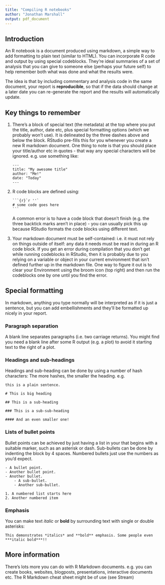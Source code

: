 ```yaml
---
title: "Compiling R notebooks"
author: "Jonathan Marshall"
output: pdf_document
---
```


## Introduction

An R notebook is a document produced using markdown, a simple way to add formatting to plain text (similar to HTML). You can incorporate R code and output by using special codeblocks. They're ideal summaries of a set of analysis that you can give to someone else (perhaps your future self) to help remember both what was done and what the results were.

The idea is that by including commentary and analysis code in the same document, your report is **reproducible**, so that if the data should change at a later date you can re-generate the report and the results will automatically update.

## Key things to remember

1. There's a block of special text (the metadata) at the top where you put the title, author, date etc, plus special formatting options (which we probably won't use). It is delineated by the three dashes above and below the block. RStudio pre-fills this for you whenever you create a new R markdown document. One thing to note is that you should place your title/author etc in quotes - that way any special characters will be ignored. e.g. use something like:

    ```
    ---
    title: "My awesome title"
    author: "Me!"
    date: "Today"
    ---
    ```

2. R code blocks are defined using:

    ````
    ```{r}`r ''`
    # some code goes here
    ```
    ````

    A common error is to have a code block that doesn't finish (e.g. the three backtick marks aren't in place) - you can usually pick this up because RStudio formats the code blocks using different text.

3. Your markdown document must be self-contained: i.e. it must not rely on things outside of itself: any data it needs must be read in during an R code block. If you get an error during compilation that you don't get while running codeblocks in RStudio, then it is probably due to you relying on a variable or object in your current environment that isn't defined further up in the markdown file. One way to figure it out is to clear your Environment using the broom icon (top right) and then run the codeblocks one by one until you find the error.

## Special formatting

In markdown, anything you type normally will be interpreted as if it is just a sentence, but you can add embellishments and they'll be formatted up nicely in your report.

### Paragraph separation

A blank line separates paragraphs (i.e. two carriage returns). You might find you need a blank line after some R output (e.g. a plot) to avoid it starting text to the right of a plot.

### Headings and sub-headings

Headings and sub-heading can be done by using a number of hash characters: The more hashes, the smaller the heading. e.g.

```
this is a plain sentence.

# This is big heading

## This is a sub-heading

### This is a sub-sub-heading

#### And an even smaller one!
```

### Lists of bullet points

Bullet points can be achieved by just having a list in your that begins with a suitable marker, such as an asterisk or dash. Sub-bullets can be done by indenting the block by 4 spaces. Numbered bullets just use the numbers as you'd expect.

```
- A bullet point.
- Another bullet point.
- Another bullet.
    - A sub-bullet.
    - Another sub-bullet.

1. A numbered list starts here
2. Another numbered item
```

### Emphasis

You can make text *italic* or **bold** by surrounding text with single or double asterisks:

```
This demonstrates *italics* and **bold** emphasis. Some people even ***italic bold***!!
```

## More information

There's lots more you can do with R Markdown documents. e.g. you can create books, websites, blogposts, presentations, interactive documents etc. The R Markdown cheat sheet might be of use (see Stream)